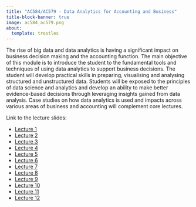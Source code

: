 ```yaml
---
title: "AC584/AC579 - Data Analytics for Accounting and Business"
title-block-banner: true
image: ac584_ac579.png
about:
  template: trestles
---
```


The rise of big data and data analytics is having a significant impact on business decision making and the accounting function. The main objective of this module is to introduce the student to the fundamental tools and techniques of using data analytics to support business decisions. The student will develop practical skills in preparing, visualising and analysing structured and unstructured data. Students will be exposed to the principles of data science and analytics and develop an ability to make better evidence-based decisions through leveraging insights gained from data analysis. Case studies on how data analytics is used and impacts across various areas of business and accounting will complement core lectures.

Link to the lecture slides:

- [Lecture 1](https://damien-dupre.github.io/ac584_ac579/lectures/lecture_1)
- [Lecture 2](https://damien-dupre.github.io/ac584_ac579/lectures/lecture_2)
- [Lecture 3](https://damien-dupre.github.io/ac584_ac579/lectures/lecture_3)
- [Lecture 4](https://damien-dupre.github.io/ac584_ac579/lectures/lecture_4)
- [Lecture 5](https://damien-dupre.github.io/ac584_ac579/lectures/lecture_5)
- [Lecture 6](https://damien-dupre.github.io/ac584_ac579/lectures/lecture_6)
- [Lecture 7](https://damien-dupre.github.io/ac584_ac579/lectures/lecture_7)
- [Lecture 8](https://damien-dupre.github.io/ac584_ac579/lectures/lecture_8)
- [Lecture 9](https://damien-dupre.github.io/ac584_ac579/lectures/lecture_9)
- [Lecture 10](https://damien-dupre.github.io/ac584_ac579/lectures/lecture_10)
- [Lecture 11](https://damien-dupre.github.io/ac584_ac579/lectures/lecture_11)
- [Lecture 12](https://damien-dupre.github.io/ac584_ac579/lectures/lecture_12)